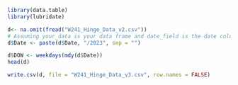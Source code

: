 ```r
library(data.table)
library(lubridate)

```

```r
d<- na.omit(fread("W241_Hinge_Data_v2.csv"))
# Assuming your_data is your data frame and date_field is the date column
d$Date <- paste(d$Date, "/2023", sep = "")

d$DOW <- weekdays(mdy(d$Date))
head(d)

```


```r
write.csv(d, file = "W241_Hinge_Data_v3.csv", row.names = FALSE)
```